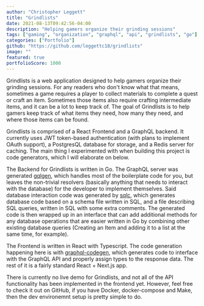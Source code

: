 ```yaml
---
author: "Christopher Leggett"
title: "Grindlists"
date: 2021-08-13T09:42:56-04:00
description: "Helping gamers organize their grinding sessions"
tags: ["gaming", "organization", "graphql", "api", "grindlists", "go"]
categories: ["Portfolio"]
github: "https://github.com/leggettc18/grindlists"
image: ""
featured: true
portfolioScore: 1000
---
```


Grindlists is a web application designed to help gamers organize their grinding
sessions. For any readers who don't know what that means, sometimes a game
requires a player to collect materials to complete a quest or craft an item.
Sometimes those items also require crafting intermediate items, and it can be a
lot to keep track of. The goal of Grindlists is to help gamers keep track of
what items they need, how many they need, and where those items can be found.

Grindlists is comprised of a React Frontend and a GraphQL backend. It currently
uses JWT token-based authentication (with plans to implement OAuth support), a 
PostgresQL database for storage, and a Redis server for caching. The main thing
I experimented with when building this project is code generators, which I will
elaborate on below.

The Backend for Grindlists is written in Go. The GraphQL server was generated
[gqlgen](https://gqlgen.com/), which handles most of the boilerplate code for you, but leaves the
non-trivial resolvers (basically anything that needs to interact with the database)
for the developer to implement themselves. Said database interaction code was 
generated by [sqlc](https://sqlc.dev/), which generates database code based on a schema file
written in SQL, and a file describing SQL queries, written in SQL with some extra
comments. The generated code is then wrapped up in an interface that can add
additional methods for any database operations that are easier written in Go by
combining other existing database queries (Creating an Item and adding it to a
list at the same time, for example).

The Frontend is written in React with Typescript. The code generation happening
here is with [graphql-codegen](https://www.graphql-code-generator.com/), which generates code to interface with the
GraphQL API and properly assign types to the response data. The rest of it is a 
fairly standard React + Next.js app.

There is currently no live demo for Grindlists, and not all of the API functionality
has been implemented in the frontend yet. However, feel free to check it out
on GitHub, if you have Docker, docker-compose and Make, then the dev environemnt
setup is pretty simple to do.